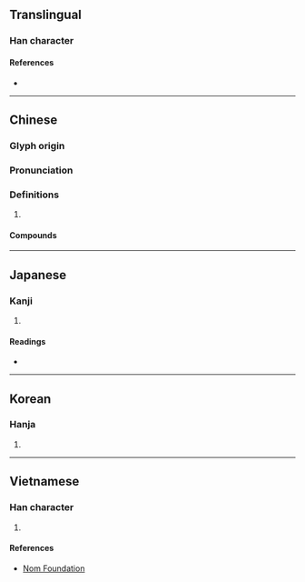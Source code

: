 {{also|嵩}}
{{character info/new}}
==Translingual==

===Han character===
{{Han char|rn=46|rad=山|as=08|sn=11|four=22938|canj=UDCI|ids=⿱山松}}

====References====
* {{Han ref|kx=0315.030|dkj=08209|dj=0615.230|hdz=10777.160|uh=5D27|ud=23847|bh=B15D|bd=45405}}

----

==Chinese==
{{zh-forms}}

===Glyph origin===
{{Han etym}}

===Pronunciation===
{{zh-pron
|m=sōng
|c=sung1
|mc=y
|oc=y
|ma=
|cat=
}}

===Definitions===
{{zh-hanzi}}

# {{zh-alt-form|嵩}} <!-- Also used in names of people, to be distinguished from 嵩 -->

====Compounds====
{{zh-der|崧澤文化|崧生嶽降|崧高}}

----

==Japanese==

===Kanji===
{{ja-kanji|grade=|rs=山08}}

# {{defn|lang=ja|sort=山08}}

====Readings====
* {{ja-readings|on=[[しゅう]] (shū), [[しゅ]] (shu), [[すう]] (sū)|kun=[[そばだつ]] (sobadatsu)}}

----

==Korean==

===Hanja===
{{ko-hanja|hangeul=숭|rv=sung|mr=sung}}

# {{defn|lang=ko|sort=山08}}

----

==Vietnamese==

===Han character===
{{vi-readings|rs=山08|hanviet=[[tung]], [[tuông]]}}

# {{defn|lang=vi|sort=山08}}

====References====
* [http://nomfoundation.org/common/nom_details.php?codepoint=5d27 Nom Foundation]